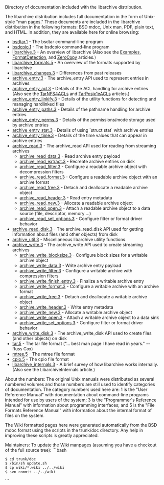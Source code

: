 Directory of documentation included with the libarchive distribution.

The libarchive distribution includes full documentation
in the form of Unix-style "man pages."
These documents are included in the libarchive distribution in the following formats:
BSD mdoc, Unix man, PDF, plain text, and HTML.
In addition, they are available here for online browsing:

* [[ManPageBsdtar1|bsdtar.1]] - The bsdtar command-line program
* [[ManPageBsdcpio1|bsdcpio.1]] - The bsdcpio command-line program
* [[ManPageLibarchive3|libarchive.3]] - An overview of libarchive (Also see the [[Examples]], [[FormatDetection]], and [[ZeroCopy]] articles.)
* [[ManPageLibarchiveFormats5|libarchive_formats.5]] - An overview of the formats supported by libarchive
* [[ManPageLibarchiveChanges3|libarchive_changes.3]] - Differences from past releases
* [[ManPageArchiveEntry3|archive_entry.3]] - The archive_entry API used to represent entries in archives
* [[ManPageArchiveEntryAcl3|archive_entry_acl.3]] - Details of the ACL handling for archive entries (Also see the [[TarNFS4ACLs]] and [[TarPosix1eACLs]] articles.)
* [[ManPageArchiveEntryLinkify3|archive_entry_linkify.3]] - Details of the utility functions for detecting and managing hardlinked files
* [[ManPageArchiveEntryPaths3|archive_entry_paths.3]] - Details of the pathname handling for archive entries
* [[ManPageArchiveEntryPerms3|archive_entry_perms.3]] - Details of the permissions/mode storage used by archive entries
* [[ManPageArchiveEntryStat3|archive_entry_stat.3]] - Details of using `struct stat` with archive entries
* [[ManPageArchiveEntryTime3|archive_entry_time.3]] - Details of the time values that can appear in archive entries
* [[ManPageArchiveRead3|archive_read.3]] - The archive_read API used for reading from streaming archives
** [[ManPageArchiveReadData3|archive_read_data.3]] - Read archive entry payload
** [[ManPageArchiveReadExtract3|archive_read_extract.3]] - Recreate archive entries on disk
** [[ManPageArchiveReadFilter3|archive_read_filter.3]] - Configure a readable archive object with decompression filters
** [[ManPageArchiveReadFormat3|archive_read_format.3]] - Configure a readable archive object with an archive format
** [[ManPageArchiveReadFree3|archive_read_free.3]] - Detach and deallocate a readable archive object
** [[ManPageArchiveReadHeader3|archive_read_header.3]] - Read entry metadata
** [[ManPageArchiveReadNew3|archive_read_new.3]] - Allocate a readable archive object
** [[ManPageArchiveReadOpen3|archive_read_open.3]] - Attach a readable archive object to a data source (file, descriptor, memory ...)
** [[ManPageArchiveReadSetOptions3|archive_read_set_options.3]] - Configure filter or format driver behavior
* [[ManPageArchiveReadDisk3|archive_read_disk.3]] - The archive_read_disk API used for getting information about files (and other objects) from disk
* [[ManPageArchiveUtil3|archive_util.3]] - Miscellaneous libarchive utility functions
* [[ManPageArchiveWrite3|archive_write.3]] - The archive_write API used to create streaming archives
** [[ManPageArchiveWriteBlocksize3|archive_write_blocksize.3]] - Configure block sizes for a writable archive object
** [[ManPageArchiveWriteData3|archive_write_data.3]] - Write archive entry payload
** [[ManPageArchiveWriteFilter3|archive_write_filter.3]] - Configure a writable archive with compression filters
** [[ManPageArchiveWriteFinishEntry3|archive_write_finish_entry.3]] - Finalize a writable archive entry
** [[ManPageArchiveWriteFormat3|archive_write_format.3]] - Configure a writable archive with an archive format
** [[ManPageArchiveWriteFree3|archive_write_free.3]] - Detach and deallocate a writable archive object
** [[ManPageArchiveWriteHeader3|archive_write_header.3]] - Write entry metadata
** [[ManPageArchiveWriteNew3|archive_write_new.3]] - Allocate a writable archive object
** [[ManPageArchiveWriteOpen3|archive_write_open.3]] - Attach a writable archive object to a data sink
** [[ManPageArchiveWriteSetOptions3|archive_write_set_options.3]] - Configure filter or format driver behavior
* [[ManPageArchiveWriteDisk3|archive_write_disk.3]] - The archive_write_disk API used to create files (and other objects) on disk
* [[ManPageTar5|tar.5]] - The tar file format ("... best man page I have read in years." -- Russ Cox)
* [[ManPageMtree5|mtree.5]] - The mtree file format
* [[ManPageCpio5|cpio.5]] - The cpio file format
* [[ManPageLibarchiveInternals3|libarchive_internals.3]] - A brief survey of how libarchive works internally. (Also see the LibarchiveInternals article.)

About the numbers:  The original Unix manuals were distributed as several numbered volumes and those numbers are still used to identify categories of documentation.  The category numbers used here are:  1 is the "User Reference Manual" with documentation about command-line programs intended for use by users of the system; 3 is the "Programmer's Reference Manual" with information about programming interfaces; and 5 is the "File Formats Reference Manual" with information about the internal format of files on the system.

The Wiki formatted pages here were generated automatically from the BSD mdoc format
using the scripts in the trunk/doc directory.
Any help in improving these scripts is greatly appreciated.

Maintainers:  To update the Wiki manpages (assuming you have a checkout of the full source tree):
```bash
 $ cd trunk/doc
 $ /bin/sh update.sh
 $ cp wiki/*.wiki ../../wiki
 $ svn commit ../../wiki
```
